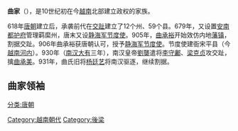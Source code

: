 {{越南歷史圖表}}
'''曲家'''（{{vie|v=Họ Khúc|hn=𣱆曲|f=h}}），是10世纪初在今[[越南|越南]]北部建立政权的家族。

618年[[唐朝|唐朝]]建立后，承袭前代在[[交趾|交趾]]建立了12个州、59个县。679年，又设置[[安南都护府|安南都护府]]管理羁縻州，唐末又设[[静海军节度使|静海军节度使]]。905年，[[曲承裕|曲承裕]]开始效仿内地[[藩镇|藩镇]]，割据交趾。906年曲承裕获唐朝认可，授予[[静海军节度使|静海军节度使]]。节度使建衙宋平县（今[[越南|越南]][[河内|河内]]）。930年（[[南汉|南汉]][[大有_(年號)|大有]]三年），南汉皇帝[[劉龑|劉龑]]遣将[[李守鄘|李守鄘]]、[[梁克贞|梁克贞]]攻交趾，擒[[曲承美|曲承美]]。931年，曲氏旧将[[杨廷艺|杨廷艺]]将南汉驱逐，继续割据。

==曲家领袖==
{{越南君主列表/曲氏}}

{{唐末五代越南自主時期人物}}

[[Category:越南朝代|Category:越南朝代]]
[[分类:唐朝|分类:唐朝]]
[[Category:後梁|Category:後梁]]